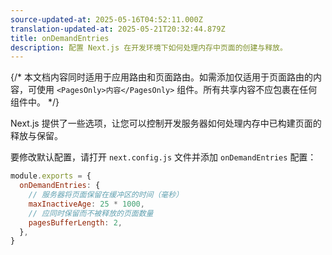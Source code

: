 ```yaml
---
source-updated-at: 2025-05-16T04:52:11.000Z
translation-updated-at: 2025-05-21T20:32:44.879Z
title: onDemandEntries
description: 配置 Next.js 在开发环境下如何处理内存中页面的创建与释放。
---
```


{/* 本文档内容同时适用于应用路由和页面路由。如需添加仅适用于页面路由的内容，可使用 `<PagesOnly>内容</PagesOnly>` 组件。所有共享内容不应包裹在任何组件中。 */}

Next.js 提供了一些选项，让您可以控制开发服务器如何处理内存中已构建页面的释放与保留。

要修改默认配置，请打开 `next.config.js` 文件并添加 `onDemandEntries` 配置：

```js filename="next.config.js"
module.exports = {
  onDemandEntries: {
    // 服务器将页面保留在缓冲区的时间（毫秒）
    maxInactiveAge: 25 * 1000,
    // 应同时保留而不被释放的页面数量
    pagesBufferLength: 2,
  },
}
```